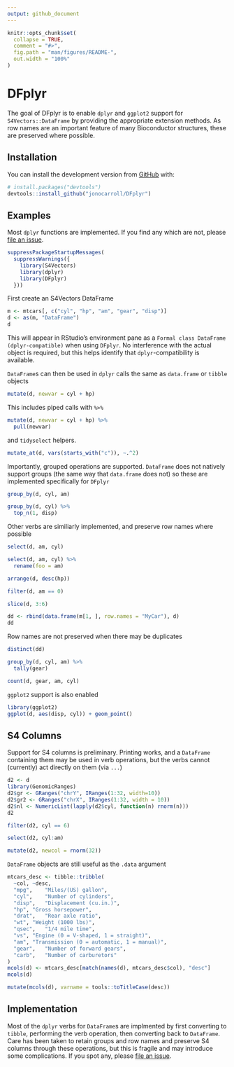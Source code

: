 ```yaml
---
output: github_document
---
```


<!-- README.md is generated from README.Rmd. Please edit that file -->

```r
knitr::opts_chunk$set(
  collapse = TRUE,
  comment = "#>",
  fig.path = "man/figures/README-",
  out.width = "100%"
)
```
# DFplyr

<!-- badges: start -->
<!-- badges: end -->

The goal of DFplyr is to enable `dplyr` and `ggplot2` support for `S4Vectors::DataFrame` by 
providing the appropriate extension methods. As row names are an important feature of many 
Bioconductor structures, these are preserved where possible.

## Installation

You can install the development version from [GitHub](https://github.com/) with:

``` r
# install.packages("devtools")
devtools::install_github("jonocarroll/DFplyr")
```
## Examples

Most `dplyr` functions are implemented. If you find any which are not, please [file an issue](https://github.com/jonocarroll/DFplyr/issues/new).

```r
suppressPackageStartupMessages(
  suppressWarnings({
    library(S4Vectors)
    library(dplyr)
    library(DFplyr)
  }))
```

First create an S4Vectors DataFrame

```r
m <- mtcars[, c("cyl", "hp", "am", "gear", "disp")]
d <- as(m, "DataFrame")
d
```

This will appear in RStudio's environment pane as a `Formal class DataFrame (dplyr-compatible)` when 
using `DFplyr`. No interference with the actual object is required, but this helps 
identify that `dplyr`-compatibility is available.

`DataFrame`s can then be used in `dplyr` calls the same as `data.frame` or `tibble` objects

```r
mutate(d, newvar = cyl + hp)
```

This includes piped calls with `%>%`


```r
mutate(d, newvar = cyl + hp) %>%
  pull(newvar)
```

and `tidyselect` helpers.

```r
mutate_at(d, vars(starts_with("c")), ~.^2)
```

Importantly, grouped operations are supported. `DataFrame` does not 
natively support groups (the same way that `data.frame` does not) so these
are implemented specifically for `DFplyr`

```r
group_by(d, cyl, am)

group_by(d, cyl) %>% 
  top_n(1, disp)
```

Other verbs are similiarly implemented, and preserve row names where possible

```r
select(d, am, cyl)

select(d, am, cyl) %>%
  rename(foo = am)

arrange(d, desc(hp))

filter(d, am == 0) 

slice(d, 3:6)

dd <- rbind(data.frame(m[1, ], row.names = "MyCar"), d)
dd
```

Row names are not preserved when there may be duplicates 

```r
distinct(dd)

group_by(d, cyl, am) %>%
  tally(gear)

count(d, gear, am, cyl)
```

`ggplot2` support is also enabled

```r
library(ggplot2)
ggplot(d, aes(disp, cyl)) + geom_point()
```

## S4 Columns

Support for S4 columns is preliminary. Printing works, and a `DataFrame` containing them 
may be used in verb operations, but the verbs cannot (currently) act directly on them (via `...`)

```r
d2 <- d
library(GenomicRanges)
d2$gr <- GRanges("chrY", IRanges(1:32, width=10))
d2$gr2 <- GRanges("chrX", IRanges(1:32, width = 10))
d2$nl <- NumericList(lapply(d2$cyl, function(n) rnorm(n)))
d2

filter(d2, cyl == 6)

select(d2, cyl:am)

mutate(d2, newcol = rnorm(32))
```

`DataFrame` objects are still useful as the `.data` argument

```r
mtcars_desc <- tibble::tribble(
  ~col, ~desc,
  "mpg",	"Miles/(US) gallon",
  "cyl",	"Number of cylinders",
  "disp",	"Displacement (cu.in.)",
  "hp",	"Gross horsepower",
  "drat",	"Rear axle ratio",
  "wt",	"Weight (1000 lbs)",
  "qsec",	"1/4 mile time",
  "vs",	"Engine (0 = V-shaped, 1 = straight)",
  "am",	"Transmission (0 = automatic, 1 = manual)",
  "gear",	"Number of forward gears",
  "carb",	"Number of carburetors"
)
mcols(d) <- mtcars_desc[match(names(d), mtcars_desc$col), "desc"]
mcols(d)

mutate(mcols(d), varname = tools::toTitleCase(desc))
```

## Implementation

Most of the `dplyr` verbs for `DataFrame`s are implmented by first converting to `tibble`, 
performing the verb operation, then converting back to `DataFrame`. Care has been taken to 
retain groups and row names and preserve S4 columns through these operations, but this is fragile and 
may introduce some complications. If you spot any, please [file an issue](https://github.com/jonocarroll/DFplyr/issues/new).
